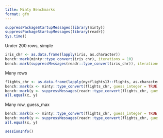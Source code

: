 ```yaml
---
title: Minty Benchmarks
format: gfm
---
```


```r
suppressPackageStartupMessages(library(minty))
suppressPackageStartupMessages(library(readr))
Sys.time()
```

Under 200 rows, simple

```r
iris_chr <- as.data.frame(lapply(iris, as.character))
bench::mark(minty::type_convert(iris_chr), iterations = 10)
bench::mark(suppressMessages(readr::type_convert(iris_chr)), iterations = 10)
```

Many rows

```r
flights_chr <- as.data.frame(lapply(nycflights13::flights, as.character))
bench::mark(x <- minty::type_convert(flights_chr, guess_integer = TRUE), iterations = 5)
bench::mark(y <- suppressMessages(readr::type_convert(flights_chr, guess_integer = TRUE)), iterations = 5)
all.equal(x, y)
```

Many row, guess_max

```r
bench::mark(x <- minty::type_convert(flights_chr, guess_integer = TRUE, guess_max = 500), iterations = 5)
bench::mark(y <- suppressMessages(readr::type_convert(flights_chr, guess_integer = TRUE)), iterations = 5)
all.equal(x, y)
```

```r
sessionInfo()
```

